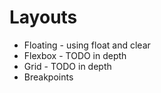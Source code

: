 # Layouts
- Floating - using float and clear
- Flexbox - TODO in depth
- Grid - TODO in depth
- Breakpoints